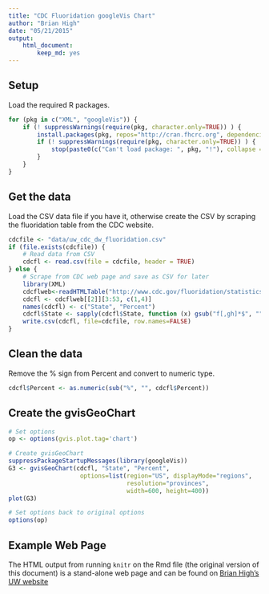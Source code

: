 ```yaml
---
title: "CDC Fluoridation googleVis Chart"
author: "Brian High"
date: "05/21/2015"
output: 
    html_document:
        keep_md: yes
---
```


## Setup

Load the required R packages.

```r
for (pkg in c("XML", "googleVis")) {
    if (! suppressWarnings(require(pkg, character.only=TRUE)) ) {
        install.packages(pkg, repos="http://cran.fhcrc.org", dependencies=TRUE)
        if (! suppressWarnings(require(pkg, character.only=TRUE)) ) {
            stop(paste0(c("Can't load package: ", pkg, "!"), collapse = ""))
        }
    }
}
```

## Get the data

Load the CSV data file if you have it, otherwise create the CSV by scraping the 
fluoridation table from the CDC website.

```r
cdcfile <- "data/uw_cdc_dw_fluoridation.csv"
if (file.exists(cdcfile)) {
    # Read data from CSV
    cdcfl <- read.csv(file = cdcfile, header = TRUE)
} else {
    # Scrape from CDC web page and save as CSV for later
    library(XML)
    cdcflweb<-readHTMLTable("http://www.cdc.gov/fluoridation/statistics/2012stats.htm")
    cdcfl <- cdcflweb[[2]][3:53, c(1,4)]
    names(cdcfl) <- c("State", "Percent")
    cdcfl$State <- sapply(cdcfl$State, function (x) gsub("f[,gh]*$", "", x))
    write.csv(cdcfl, file=cdcfile, row.names=FALSE)
}
```

## Clean the data

Remove the % sign from Percent and convert to numeric type.

```r
cdcfl$Percent <- as.numeric(sub("%", "", cdcfl$Percent))
```

## Create the gvisGeoChart

```r
# Set options
op <- options(gvis.plot.tag='chart')

# Create gvisGeoChart
suppressPackageStartupMessages(library(googleVis))
G3 <- gvisGeoChart(cdcfl, "State", "Percent",
                    options=list(region="US", displayMode="regions",
                                 resolution="provinces",
                                 width=600, height=400))
plot(G3)

# Set options back to original options
options(op)
```

## Example Web Page

The HTML output from running `knitr` on the Rmd file (the original version of 
this document) is a stand-alone web page and can be found on 
[Brian High's UW website](http://staff.washington.edu/high/fluoridation/cdc-fl-example.html)